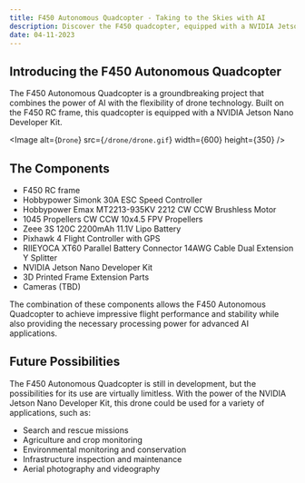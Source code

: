 ```yaml
---
title: F450 Autonomous Quadcopter - Taking to the Skies with AI
description: Discover the F450 quadcopter, equipped with a NVIDIA Jetson Nano.
date: 04-11-2023
---
```


## Introducing the F450 Autonomous Quadcopter

The F450 Autonomous Quadcopter is a groundbreaking project that combines the power of AI with the flexibility of drone technology. Built on the F450 RC frame, this quadcopter is equipped with a NVIDIA Jetson Nano Developer Kit.

<Image alt={`Drone`} src={`/drone/drone.gif`} width={600} height={350} />

## The Components

- F450 RC frame
- Hobbypower Simonk 30A ESC Speed Controller
- Hobbypower Emax MT2213-935KV 2212 CW CCW Brushless Motor
- 1045 Propellers CW CCW 10x4.5 FPV Propellers
- Zeee 3S 120C 2200mAh 11.1V Lipo Battery
- Pixhawk 4 Flight Controller with GPS
- RIIEYOCA XT60 Parallel Battery Connector 14AWG Cable Dual Extension Y Splitter
- NVIDIA Jetson Nano Developer Kit
- 3D Printed Frame Extension Parts
- Cameras (TBD)

The combination of these components allows the F450 Autonomous Quadcopter to achieve impressive flight performance and stability while also providing the necessary processing power for advanced AI applications.

## Future Possibilities

The F450 Autonomous Quadcopter is still in development, but the possibilities for its use are virtually limitless. With the power of the NVIDIA Jetson Nano Developer Kit, this drone could be used for a variety of applications, such as:

- Search and rescue missions
- Agriculture and crop monitoring
- Environmental monitoring and conservation
- Infrastructure inspection and maintenance
- Aerial photography and videography
